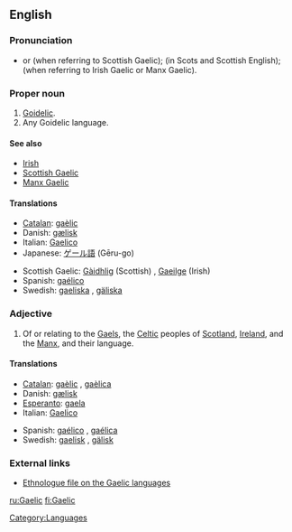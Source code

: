 {{see|gaèlic}}
==English==
{{wikipedia}}

===Pronunciation===
*{{IPA|/gɑːlɪk/}} or {{IPA|/gælɪk/}} (when referring to Scottish Gaelic); {{IPA|/galɪk/}} (in Scots and Scottish English); {{IPA|/geɪlɪk/}} (when referring to Irish Gaelic or Manx Gaelic).
*:{{rhymes|eɪlɪk}}

===Proper noun===
{{en-proper noun}}

# [[Goidelic]].
# Any Goidelic language.

====See also====
*[[Irish]]
*[[Scottish Gaelic]]
*[[Manx Gaelic]]

====Translations====
{{rfc-trans}}
{{trans-top}}
*[[Catalan]]: [[gaèlic]] {{m}}
*Danish: [[gælisk]]
*Italian: [[Gaelico]]
*Japanese: [[ゲール語]] (Gēru-go)
{{trans-mid}}
*Scottish Gaelic: [[Gàidhlig]] (Scottish) {{f}}, [[Gaeilge]] (Irish) {{f}}
*Spanish: [[gaélico]] {{m}}
*Swedish: [[gaeliska]] {{c}}, [[gäliska]] {{c}}
{{trans-bottom}}

===Adjective===
{{en-adj|-}}

# Of or relating to the [[Gael]]s, the [[Celtic]] peoples of [[Scotland]], [[Ireland]], and the [[Manx]], and their language.

====Translations====
{{trans-top|relating to the Gaels}}
*[[Catalan]]: [[gaèlic]] {{m}}, [[gaèlica]] {{f}}
*Danish: [[gælisk]]
*[[Esperanto]]: [[gaela]]
*Italian: [[Gaelico]]
{{trans-mid}}
*Spanish: [[gaélico]] {{m}}, [[gaélica]] {{f}}
*Swedish: [[gaelisk]] , [[gälisk]]
{{trans-bottom}}

===External links===
*[http://www.ethnologue.com/show_family.asp?subid=90049 Ethnologue file on the Gaelic languages]

[[Category:Languages]]

[[ru:Gaelic]]
[[fi:Gaelic]]